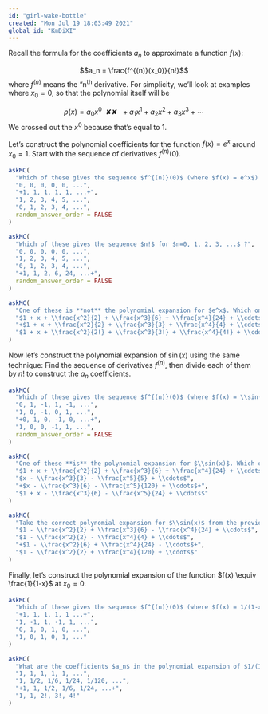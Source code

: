 ```yaml
---
id: "girl-wake-bottle"
created: "Mon Jul 19 18:03:49 2021"
global_id: "KmDiXI"
---
```



Recall the formula for the coefficients $a_n$ to approximate a function $f(x)$:

$$a_n = \frac{f^{(n)}(x_0)}{n!}$$
where $f^{(n)}$ means the "n^th^ derivative. For simplicity, we'll look at examples where $x_0 = 0$, so that the polynomial itself will be 

$$p(x) = a_0 x^0\!\!\!\!\!\! \text{✘✘ }\ + a_1 x^1 + a_2 x^2 + a_3 x^3 + \cdots$$
We crossed out the $x^0$ because that's equal to 1.

Let's construct the polynomial coefficients for the function $f(x) = e^x$ around $x_0 = 1$. Start with the sequence of derivatives $f^{(n)}(0)$.

```r
askMC(
  "Which of these gives the sequence $f^{(n)}(0)$ (where $f(x) = e^x$) for $n=0, 1, 2, 3, ...$ ?",
  "0, 0, 0, 0, 0, ...",
  "+1, 1, 1, 1, 1, ...+",
  "1, 2, 3, 4, 5, ...", 
  "0, 1, 2, 3, 4, ...",
  random_answer_order = FALSE
)
```

```r
askMC(
  "Which of these gives the sequence $n!$ for $n=0, 1, 2, 3, ...$ ?",
  "0, 0, 0, 0, 0, ...",
  "1, 2, 3, 4, 5, ...", 
  "0, 1, 2, 3, 4, ...",
  "+1, 1, 2, 6, 24, ...+",
  random_answer_order = FALSE
)
```


```r
askMC(
  "One of these is **not** the polynomial expansion for $e^x$. Which one?",
  "$1 + x + \\frac{x^2}{2} + \\frac{x^3}{6} + \\frac{x^4}{24} + \\cdots$",
  "+$1 + x + \\frac{x^2}{2} + \\frac{x^3}{3} + \\frac{x^4}{4} + \\cdots$+",
  "$1 + x + \\frac{x^2}{2!} + \\frac{x^3}{3!} + \\frac{x^4}{4!} + \\cdots$"
)
```

Now let's construct the polynomial expansion of $\sin(x)$ using the same technique: Find the sequence of derivatives $f^{(n)}$, then divide each of them by $n!$ to construct the $a_n$ coefficients.

```r
askMC(
  "Which of these gives the sequence $f^{(n)}(0)$ (where $f(x) = \\sin(x)$) for $n=0, 1, 2, 3, ...$ ? (Remember, $x_0$ will be set to zero.)",
  "0, 1, -1, 1, -1, ...",
  "1, 0, -1, 0, 1, ...",
  "+0, 1, 0, -1, 0, ...+", 
  "1, 0, 0, -1, 1, ...",
  random_answer_order = FALSE
)
```

```r
askMC(
  "One of these **is** the polynomial expansion for $\\sin(x)$. Which one?",
  "$1 + x + \\frac{x^2}{2} + \\frac{x^3}{6} + \\frac{x^4}{24} + \\cdots$",
  "$x - \\frac{x^3}{3} - \\frac{x^5}{5} + \\cdots$",
  "+$x - \\frac{x^3}{6} - \\frac{x^5}{120} + \\cdots$+",
  "$1 + x - \\frac{x^3}{6} - \\frac{x^5}{24} + \\cdots$"
)
```

```r
askMC(
  "Take the correct polynomial expansion for $\\sin(x)$ from the previous question and differentiate it term by term to get the polynomial expansion for $\\cos(x)$. Which one of these is right",
  "$1 - \\frac{x^2}{2} + \\frac{x^3}{6} - \\frac{x^4}{24} + \\cdots$",
  "$1 - \\frac{x^2}{2} - \\frac{x^4}{4} + \\cdots$",
  "+$1 - \\frac{x^2}{6} + \\frac{x^4}{24} - \\cdots$+",
  "$1 - \\frac{x^2}{2} + \\frac{x^4}{120} + \\cdots$"
)
```


Finally, let's construct the polynomial expansion of the function $f(x) \equiv \frac{1}{1-x}$ at $x_0 = 0$.

```r
askMC(
  "Which of these gives the sequence $f^{(n)}(0)$ (where $f(x) = 1/(1-x)$) for $n=0, 1, 2, 3, ...$ ? (Remember, $x_0$ will be set to zero.)",
  "+1, 1, 1, 1, 1 ...+",
  "1, -1, 1, -1, 1, ...",
  "0, 1, 0, 1, 0, ...", 
  "1, 0, 1, 0, 1, ..."
)
```

```r
askMC(
  "What are the coefficients $a_n$ in the polynomial expansion of $1/(1-x)$, for $n = 0, 1, 2, 3, 4, ...$",
  "1, 1, 1, 1, 1, ...",
  "1, 1/2, 1/6, 1/24, 1/120, ...",
  "+1, 1, 1/2, 1/6, 1/24, ...+",
  "1, 1, 2!, 3!, 4!"
)
```

